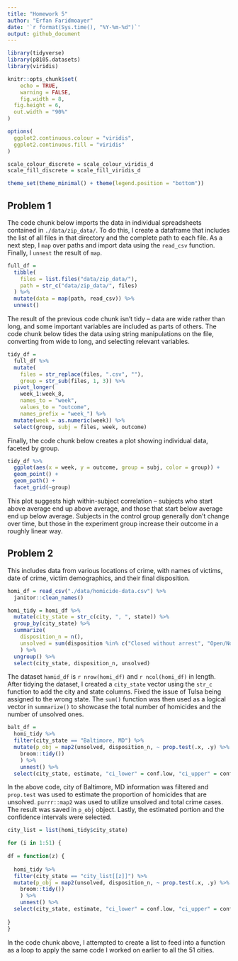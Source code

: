 ```yaml
---
title: "Homework 5"
author: "Erfan Faridmoayer"
date: '`r format(Sys.time(), "%Y-%m-%d")`'
output: github_document
---
```


```r
library(tidyverse)
library(p8105.datasets)
library(viridis)

knitr::opts_chunk$set(
	echo = TRUE,
	warning = FALSE,
	fig.width = 8, 
  fig.height = 6,
  out.width = "90%"
)

options(
  ggplot2.continuous.colour = "viridis",
  ggplot2.continuous.fill = "viridis"
)

scale_colour_discrete = scale_colour_viridis_d
scale_fill_discrete = scale_fill_viridis_d

theme_set(theme_minimal() + theme(legend.position = "bottom"))
```


## Problem 1

The code chunk below imports the data in individual spreadsheets contained in `./data/zip_data/`. To do this, I create a dataframe that includes the list of all files in that directory and the complete path to each file. As a next step, I `map` over paths and import data using the `read_csv` function. Finally, I `unnest` the result of `map`.

```r
full_df = 
  tibble(
    files = list.files("data/zip_data/"),
    path = str_c("data/zip_data/", files)
  ) %>% 
  mutate(data = map(path, read_csv)) %>% 
  unnest()
```

The result of the previous code chunk isn't tidy -- data are wide rather than long, and some important variables are included as parts of others. The code chunk below tides the data using string manipulations on the file, converting from wide to long, and selecting relevant variables. 

```r
tidy_df = 
  full_df %>% 
  mutate(
    files = str_replace(files, ".csv", ""),
    group = str_sub(files, 1, 3)) %>% 
  pivot_longer(
    week_1:week_8,
    names_to = "week",
    values_to = "outcome",
    names_prefix = "week_") %>% 
  mutate(week = as.numeric(week)) %>% 
  select(group, subj = files, week, outcome)
```

Finally, the code chunk below creates a plot showing individual data, faceted by group. 

```r
tidy_df %>% 
  ggplot(aes(x = week, y = outcome, group = subj, color = group)) + 
  geom_point() + 
  geom_path() + 
  facet_grid(~group)
```

This plot suggests high within-subject correlation -- subjects who start above average end up above average, and those that start below average end up below average. Subjects in the control group generally don't change over time, but those in the experiment group increase their outcome in a roughly linear way. 

## Problem 2

This includes data from various locations of crime, with names of victims, date of crime, victim demographics, and their final disposition. 

```r
homi_df = read_csv("./data/homicide-data.csv") %>% 
  janitor::clean_names()

homi_tidy = homi_df %>% 
  mutate(city_state = str_c(city, ", ", state)) %>%
  group_by(city_state) %>% 
  summarize(
    disposition_n = n(),
    unsolved = sum(disposition %in% c("Closed without arrest", "Open/No arrest"))
    ) %>% 
  ungroup() %>% 
  select(city_state, disposition_n, unsolved)
```

The dataset `hamid_df` is `r nrow(homi_df)` and `r ncol(homi_df)` in length. After tidying the dataset, I created a `city_state` vector using the `str_c` function to add the city and state columns. Fixed the issue of Tulsa being assigned to the wrong state. The `sum()` function was then used as a logical vector in `summarize()` to showcase the total number of homicides and the number of unsolved ones.

```r
balt_df =
  homi_tidy %>% 
  filter(city_state == "Baltimore, MD") %>% 
  mutate(p_obj = map2(unsolved, disposition_n, ~ prop.test(.x, .y) %>%
    broom::tidy())
    ) %>%
    unnest() %>% 
  select(city_state, estimate, "ci_lower" = conf.low, "ci_upper" = conf.high)
```

In the above code, city of Baltimore, MD information was filtered and `prop.test` was used to estimate the proportion of homicides that are unsolved. `purrr::map2` was used to utilize unsolved and total crime cases. The result was saved in `p_obj` object. Lastly, the estimated portion and the confidence intervals were selected.

```r
city_list = list(homi_tidy$city_state)

for (i in 1:51) {
  
df = function(z) {
  
  homi_tidy %>% 
  filter(city_state == "city_list[[z]]") %>% 
  mutate(p_obj = map2(unsolved, disposition_n, ~ prop.test(.x, .y) %>%
    broom::tidy())
    ) %>%
    unnest() %>% 
  select(city_state, estimate, "ci_lower" = conf.low, "ci_upper" = conf.high)
    
}
}
```

In the code chunk above, I attempted to create a list to feed into a function as a loop to apply the same code I worked on earlier to all the 51 cities. 


